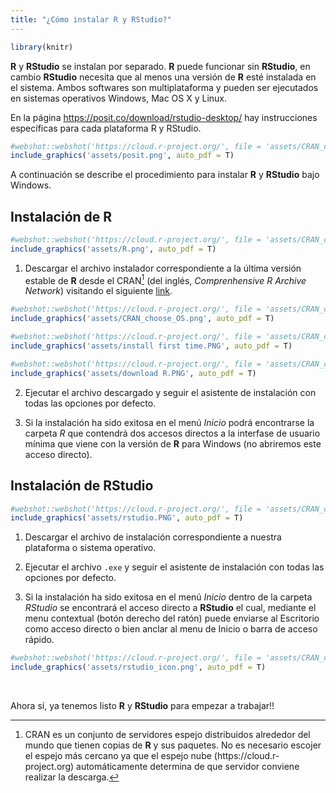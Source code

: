 ```yaml
---
title: "¿Cómo instalar R y RStudio?"
---
```


```r
library(knitr)
```


**R** y **RStudio** se instalan por separado. **R** puede funcionar sin **RStudio**, en cambio **RStudio** necesita que al menos una versión de **R** esté instalada en el sistema. Ambos softwares son multiplataforma y pueden ser ejecutados en sistemas operativos Windows, Mac OS X  y Linux. 

En la página [https://posit.co/download/rstudio-desktop/](https://posit.co/download/rstudio-desktop/) hay instrucciones específicas para cada plataforma R y RStudio. 

```r
#webshot::webshot('https://cloud.r-project.org/', file = 'assets/CRAN_choose_OS.png')
include_graphics('assets/posit.png', auto_pdf = T)
```

A continuación se describe el procedimiento para instalar **R** y **RStudio** bajo Windows.

## Instalación de **R**

```r
#webshot::webshot('https://cloud.r-project.org/', file = 'assets/CRAN_choose_OS.png')
include_graphics('assets/R.png', auto_pdf = T)
```


1) Descargar el archivo instalador correspondiente a la última versión estable de **R** desde el CRAN[^1] (del inglés, _Comprenhensive R Archive Network_) visitando el siguiente [link](https://cloud.r-project.org/bin/windows/base/release.htm). 

```r
#webshot::webshot('https://cloud.r-project.org/', file = 'assets/CRAN_choose_OS.png')
include_graphics('assets/CRAN_choose_OS.png', auto_pdf = T)
```

```r
#webshot::webshot('https://cloud.r-project.org/', file = 'assets/CRAN_choose_OS.png')
include_graphics('assets/install first time.PNG', auto_pdf = T)
```

```r
#webshot::webshot('https://cloud.r-project.org/', file = 'assets/CRAN_choose_OS.png')
include_graphics('assets/download R.PNG', auto_pdf = T)
```

[^1]: CRAN es un conjunto de servidores espejo distribuidos alrededor del mundo que tienen copias de **R** y sus paquetes. No es necesario escojer el espejo más cercano ya que el espejo nube (https://cloud.r-project.org) automáticamente determina de que servidor conviene realizar la descarga.

2) Ejecutar el archivo descargado y seguir el asistente de instalación con todas las opciones por defecto. 


3) Si la instalación ha sido exitosa en el menú _Inicio_ podrá encontrarse la carpeta _R_ que contendrá dos accesos directos a la interfase de usuario mínima que viene con la versión de **R** para Windows (no abriremos este acceso directo).

## Instalación de **RStudio**

```r
#webshot::webshot('https://cloud.r-project.org/', file = 'assets/CRAN_choose_OS.png')
include_graphics('assets/rstudio.PNG', auto_pdf = T)
```

1) Descargar el archivo de instalación correspondiente a nuestra plataforma o sistema operativo. 

2) Ejecutar el archivo `.exe` y seguir el asistente de instalación con todas las opciones por defecto.

3) Si la instalación ha sido exitosa en el menú _Inicio_ dentro de la carpeta _RStudio_  se encontrará el acceso directo a **RStudio** el cual, mediante el menu contextual (botón derecho del ratón) puede enviarse al Escritorio como acceso directo o bien anclar al menu de Inicio o barra de acceso rápido.
   
```r
#webshot::webshot('https://cloud.r-project.org/', file = 'assets/CRAN_choose_OS.png')
include_graphics('assets/rstudio_icon.png', auto_pdf = T)
```

<br>

Ahora sí, ya tenemos listo **R** y **RStudio** para empezar a trabajar!!


